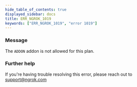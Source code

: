 ```yaml
---
hide_table_of_contents: true
displayed_sidebar: docs
title: ERR_NGROK_1019
keywords: ["ERR_NGROK_1019", "error 1019"]
---
```


### Message

The `ADDON` addon is not allowed for this plan.

### Further help

If you're having trouble resolving this error, please reach out to [support@ngrok.com](mailto:support@ngrok.com?subject=Help%20with%20ERR_NGROK_1019)
